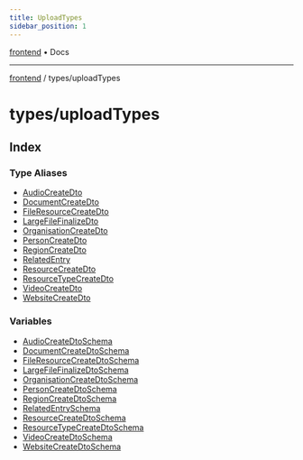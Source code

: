 ```yaml
---
title: UploadTypes
sidebar_position: 1
---
```


[frontend](./uploadTypes/../..) • Docs

***

[frontend](./uploadTypes/../..) / types/uploadTypes

# types/uploadTypes

## Index

### Type Aliases

- [AudioCreateDto](./uploadTypes/type-aliases/AudioCreateDto)
- [DocumentCreateDto](./uploadTypes/type-aliases/DocumentCreateDto)
- [FileResourceCreateDto](./uploadTypes/type-aliases/FileResourceCreateDto)
- [LargeFileFinalizeDto](./uploadTypes/type-aliases/LargeFileFinalizeDto)
- [OrganisationCreateDto](./uploadTypes/type-aliases/OrganisationCreateDto)
- [PersonCreateDto](./uploadTypes/type-aliases/PersonCreateDto)
- [RegionCreateDto](./uploadTypes/type-aliases/RegionCreateDto)
- [RelatedEntry](./uploadTypes/type-aliases/RelatedEntry)
- [ResourceCreateDto](./uploadTypes/type-aliases/ResourceCreateDto)
- [ResourceTypeCreateDto](./uploadTypes/type-aliases/ResourceTypeCreateDto)
- [VideoCreateDto](./uploadTypes/type-aliases/VideoCreateDto)
- [WebsiteCreateDto](./uploadTypes/type-aliases/WebsiteCreateDto)

### Variables

- [AudioCreateDtoSchema](./uploadTypes/variables/AudioCreateDtoSchema)
- [DocumentCreateDtoSchema](./uploadTypes/variables/DocumentCreateDtoSchema)
- [FileResourceCreateDtoSchema](./uploadTypes/variables/FileResourceCreateDtoSchema)
- [LargeFileFinalizeDtoSchema](./uploadTypes/variables/LargeFileFinalizeDtoSchema)
- [OrganisationCreateDtoSchema](./uploadTypes/variables/OrganisationCreateDtoSchema)
- [PersonCreateDtoSchema](./uploadTypes/variables/PersonCreateDtoSchema)
- [RegionCreateDtoSchema](./uploadTypes/variables/RegionCreateDtoSchema)
- [RelatedEntrySchema](./uploadTypes/variables/RelatedEntrySchema)
- [ResourceCreateDtoSchema](./uploadTypes/variables/ResourceCreateDtoSchema)
- [ResourceTypeCreateDtoSchema](./uploadTypes/variables/ResourceTypeCreateDtoSchema)
- [VideoCreateDtoSchema](./uploadTypes/variables/VideoCreateDtoSchema)
- [WebsiteCreateDtoSchema](./uploadTypes/variables/WebsiteCreateDtoSchema)
